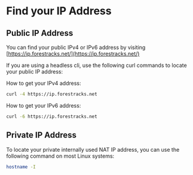 # Find your IP Address

## Public IP Address
You can find your public IPv4 or IPv6 address by visiting [https://ip.forestracks.net/](https://ip.forestracks.net/)

If you are using a headless cli, use the following curl commands to locate your public IP address:

How to get your IPv4 address:
```bash copy
curl -4 https://ip.forestracks.net
```
How to get your IPv6 address:
```bash copy
curl -6 https://ip.forestracks.net
```

## Private IP Address
To locate your private internally used NAT IP address, you can use the following command on most Linux systems:
```bash copy
hostname -I
```
